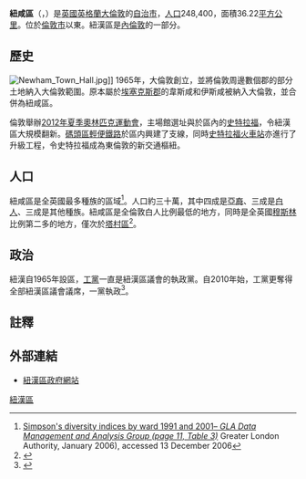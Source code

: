 {{noteTA
|T=zh-cn:纽汉区;zh-hk:紐咸區;zh-tw:紐漢倫敦自治市;
|G1=英国地名
|1=zh-cn:纽汉区;zh-hk:紐咸區;zh-tw:紐漢倫敦自治市;
|2=zh-cn:纽汉;zh-hk:紐咸;zh-tw:紐漢;
|3=zh-cn:西汉姆;zh-hk:韋斯咸;zh-sg:西汉姆;zh-tw:西漢拇;
|4=zh-cn:东汉姆; zh-tw:伊斯特漢姆; zh-hk:伊斯咸;
}}
{{Infobox London Borough | 
name=紐咸區|
en_name=London Borough of Newham|
short_name=Newham|
imagename =Image:LondonNewham.svg|
status = [[倫敦自治市|倫敦自治市]] | 
area_rank =326 |
area_km2  =36.22|
ons_code = 00BB |
adminhq=East Ham|
ethnicity = |
url =[http://www.newham.gov.uk Newham.gov.uk]|
leadership = Mayor & Cabinet |
mayor= Robin Wales|
mps= Lyn Brown <br />Jim Fitzpatrick <br /> Stephen Timms |
gla_constituency   = City and East London |
gla_member= John Biggs}}
'''紐咸區'''（{{lang-en|London Borough of Newham}}，{{IPAc-en|audio=En-uk-LBNewham.ogg|ˈ|nj|uː|ə|m}}）是[[英國|英國]][[英格蘭|英格蘭]][[大倫敦|大倫敦]]的[[倫敦自治市|自治市]]，[[人口|人口]]248,400，面積36.22[[平方公里|平方公里]]。位於[[倫敦市|倫敦市]]以東{{convert|5|km|mi|0|lk=on}}。紐漢區是[[內倫敦|內倫敦]]的一部分。

== 歷史 ==
[[File:Newham_Town_Hall.jpg|thumb]]]]
1965年，大倫敦創立，並將倫敦周邊數個郡的部分土地納入大倫敦範圍。原本屬於[[埃塞克斯郡|埃塞克斯郡]]的韋斯咸和伊斯咸被納入大倫敦，並合併為紐咸區。

倫敦舉辦[[2012年夏季奧林匹克運動會|2012年夏季奧林匹克運動會]]，主場館選址與於區內的[[史特拉福_(倫敦)|史特拉福]]，令紐漢區大規模翻新。[[碼頭區輕便鐵路|碼頭區輕便鐵路]]於區内興建了支線，同時[[史特拉福火車站|史特拉福火車站]]亦進行了升級工程，令史特拉福成為東倫敦的新交通樞紐。

== 人口 ==
紐咸區是全英國最多種族的區域<ref>[http://www.london.gov.uk/gla/publications/factsandfigures/dmag-briefing-2006-2.pdf Simpson's diversity indices by ward 1991 and 2001'' – GLA Data Management and Analysis Group (page 11, Table 3)''] {{webarchive|url=https://web.archive.org/web/20060529013957/http://www.london.gov.uk/gla/publications/factsandfigures/dmag-briefing-2006-2.pdf|date=29 May 2006}} Greater London Authority, January 2006), accessed 13 December 2006</ref>。人口約三十萬，其中四成是[[亞裔|亞裔]]、三成是[[白人|白人]]、三成是其他種族。紐咸區是全倫敦白人比例最低的地方，同時是全英國[[穆斯林|穆斯林]]比例第二多的地方，僅次於[[塔村區|塔村區]]<ref>{{cite news|url=http://www.dailymail.co.uk/news/article-2281941/600-000-decade-white-flight-London-White-Britons-minority-capital.html|title=600,000 move out in decade of 'white flight' from London: White Britons are now in minority in the capital|work=Daily Mail}}</ref>。

== 政治 ==
紐漢自1965年設區，[[工黨_(英國)|工黨]]一直是紐漢區議會的執政黨。自2010年始，工黨更奪得全部紐漢區議會議席，一黨執政<ref>{{Cite news|url=http://www.newhamrecorder.co.uk/seasonal/election/local-election-follow-the-live-results-here-1-5504547|title=Local election: Follow the live results here|last=Long|first=Rhiannon|work=Newham Recorder|access-date=2018-05-04|language=en}}</ref>。

== 註釋 ==
{{reflist}}

== 外部連結 ==
* {{en}} [http://www.newham.gov.uk 紐漢區政府網站] {{Wayback|url=http://www.newham.gov.uk/ |date=20061102054208 }}

{{London borough}}
{{coord|51|31|N|0|02|E|region:GB_type:adm1st|display=title}}

{{DEFAULTSORT:Newham}}
[[Category:紐漢區|]]